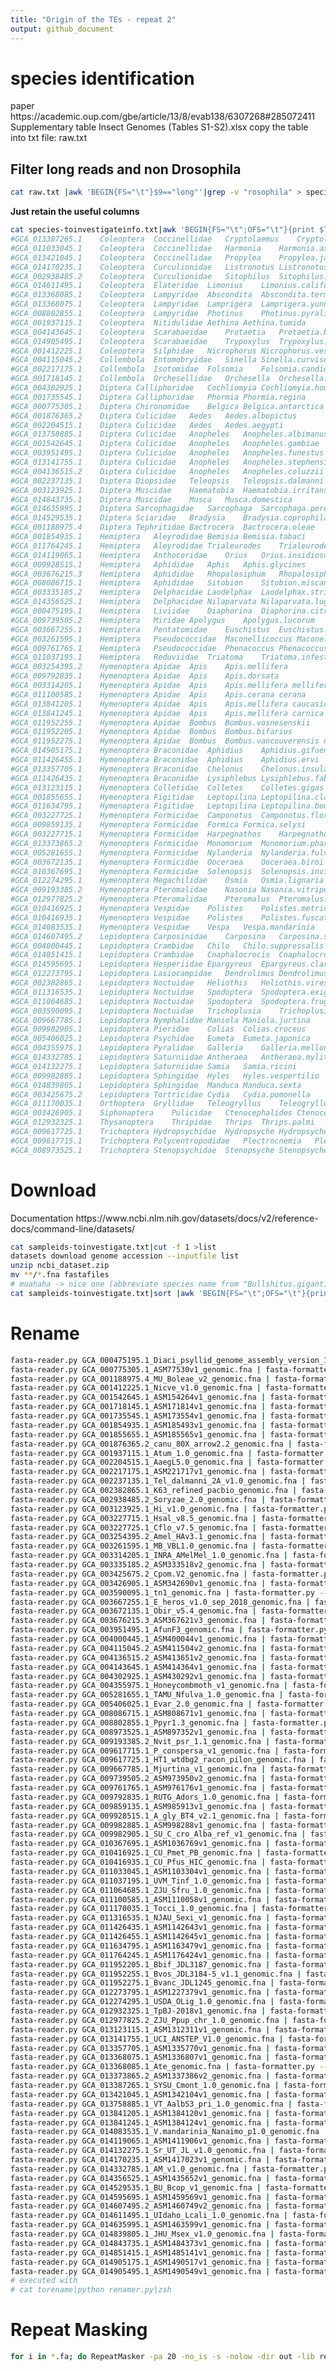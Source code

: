 ```yaml
---
title: "Origin of the TEs - repeat 2"
output: github_document
---
```

# species identification 
paper https://academic.oup.com/gbe/article/13/8/evab138/6307268#285072411
Supplementary table Insect Genomes (Tables S1-S2).xlsx
copy the table into txt file: raw.txt

## Filter long reads and non Drosophila
```bash
cat raw.txt |awk 'BEGIN{FS="\t"}$9=="long"'|grep -v "rosophila" > species-toinvestigateinfo.txt   
```

**Just retain the useful columns**

```bash
cat species-toinvestigateinfo.txt|awk 'BEGIN{FS="\t";OFS="\t"}{print $7,$1,$2,$3,$5}' |perl -pe 's/ /./' > sampleids-toinvestigate.txt
#GCA_013387265.1	Coleoptera	Coccinellidae	Cryptolaemus	Cryptolaemus.montrouzieri
#GCA_011033045.1	Coleoptera	Coccinellidae	Harmonia	Harmonia.axyridis
#GCA_013421045.1	Coleoptera	Coccinellidae	Propylea	Propylea.japonica
#GCA_014170235.1	Coleoptera	Curculionidae	Listronotus	Listronotus.bonariensis
#GCA_002938485.2	Coleoptera	Curculionidae	Sitophilus	Sitophilus.oryzae
#GCA_014611495.1	Coleoptera	Elateridae	Limonius	Limonius.californicus
#GCA_013368085.1	Coleoptera	Lampyridae	Abscondita	Abscondita.terminalis
#GCA_013368075.1	Coleoptera	Lampyridae	Lamprigera	Lamprigera.yunnana
#GCA_008802855.1	Coleoptera	Lampyridae	Photinus	Photinus.pyralis
#GCA_001937115.1	Coleoptera	Nitidulidae	Aethina	Aethina.tumida
#GCA_004143645.1	Coleoptera	Scarabaeidae	Protaetia	Protaetia.brevitarsis
#GCA_014905495.1	Coleoptera	Scarabaeidae	Trypoxylus	Trypoxylus.dichotomus
#GCA_001412225.1	Coleoptera	Silphidae	Nicrophorus	Nicrophorus.vespilloides
#GCA_004115045.2	Collembola	Entomobryidae	Sinella	Sinella.curviseta
#GCA_002217175.1	Collembola	Isotomidae	Folsomia	Folsomia.candida
#GCA_001718145.1	Collembola	Orchesellidae	Orchesella	Orchesella.cincta
#GCA_004302925.1	Diptera	Calliphoridae	Cochliomyia	Cochliomyia.hominivorax
#GCA_001735545.1	Diptera	Calliphoridae	Phormia	Phormia.regina
#GCA_000775305.1	Diptera	Chironomidae	Belgica	Belgica.antarctica
#GCA_001876365.2	Diptera	Culicidae	Aedes	Aedes.albopictus
#GCA_002204515.1	Diptera	Culicidae	Aedes	Aedes.aegypti
#GCA_013758885.1	Diptera	Culicidae	Anopheles	Anopheles.albimanus
#GCA_001542645.1	Diptera	Culicidae	Anopheles	Anopheles.gambiae
#GCA_003951495.1	Diptera	Culicidae	Anopheles	Anopheles.funestus
#GCA_013141755.1	Diptera	Culicidae	Anopheles	Anopheles.stephensi
#GCA_004136515.2	Diptera	Culicidae	Anopheles	Anopheles.coluzzii
#GCA_002237135.1	Diptera	Diopsidae	Teleopsis	Teleopsis.dalmanni
#GCA_003123925.1	Diptera	Muscidae	Haematobia	Haematobia.irritans
#GCA_014843735.1	Diptera	Muscidae	Musca	Musca.domestica
#GCA_014635995.1	Diptera	Sarcophagidae	Sarcophaga	Sarcophaga.peregrina
#GCA_014529535.1	Diptera	Sciaridae	Bradysia	Bradysia.coprophila
#GCA_001188975.4	Diptera	Tephritidae	Bactrocera	Bactrocera.oleae
#GCA_001854935.1	Hemiptera	Aleyrodidae	Bemisia	Bemisia.tabaci
#GCA_011764245.1	Hemiptera	Aleyrodidae	Trialeurodes	Trialeurodes.vaporariorum
#GCA_014119065.1	Hemiptera	Anthocoridae	Orius	Orius.insidiosus
#GCA_009928515.1	Hemiptera	Aphididae	Aphis	Aphis.glycines
#GCA_003676215.3	Hemiptera	Aphididae	Rhopalosiphum	Rhopalosiphum.maidis
#GCA_008086715.1	Hemiptera	Aphididae	Sitobion	Sitobion.miscanthi
#GCA_003335185.2	Hemiptera	Delphacidae	Laodelphax	Laodelphax.striatellus
#GCA_014356525.1	Hemiptera	Delphacidae	Nilaparvata	Nilaparvata.lugens
#GCA_000475195.1	Hemiptera	Liviidae	Diaphorina	Diaphorina.citri
#GCA_009739505.2	Hemiptera	Miridae	Apolygus	Apolygus.lucorum
#GCA_003667255.1	Hemiptera	Pentatomidae	Euschistus	Euschistus.heros
#GCA_003261595.1	Hemiptera	Pseudococcidae	Maconellicoccus	Maconellicoccus.hirsutus
#GCA_009761765.1	Hemiptera	Pseudococcidae	Phenacoccus	Phenacoccus.solenopsis
#GCA_011037195.1	Hemiptera	Reduviidae	Triatoma	Triatoma.infestans
#GCA_003254395.2	Hymenoptera	Apidae	Apis	Apis.mellifera
#GCA_009792835.1	Hymenoptera	Apidae	Apis	Apis.dorsata
#GCA_003314205.1	Hymenoptera	Apidae	Apis	Apis.mellifera mellifera
#GCA_011100585.1	Hymenoptera	Apidae	Apis	Apis.cerana cerana
#GCA_013841205.1	Hymenoptera	Apidae	Apis	Apis.mellifera caucasica
#GCA_013841245.1	Hymenoptera	Apidae	Apis	Apis.mellifera carnica
#GCA_011952255.1	Hymenoptera	Apidae	Bombus	Bombus.vosnesenskii
#GCA_011952205.1	Hymenoptera	Apidae	Bombus	Bombus.bifarius
#GCA_011952275.1	Hymenoptera	Apidae	Bombus	Bombus.vancouverensis nearcticus
#GCA_014905175.1	Hymenoptera	Braconidae	Aphidius	Aphidius.gifuensis
#GCA_011426455.1	Hymenoptera	Braconidae	Aphidius	Aphidius.ervi
#GCA_013357705.1	Hymenoptera	Braconidae	Chelonus	Chelonus.insularis
#GCA_011426435.1	Hymenoptera	Braconidae	Lysiphlebus	Lysiphlebus.fabarum
#GCA_013123115.1	Hymenoptera	Colletidae	Colletes	Colletes.gigas
#GCA_001855655.1	Hymenoptera	Figitidae	Leptopilina	Leptopilina.clavipes
#GCA_011634795.1	Hymenoptera	Figitidae	Leptopilina	Leptopilina.boulardi
#GCA_003227725.1	Hymenoptera	Formicidae	Camponotus	Camponotus.floridanus
#GCA_009859135.1	Hymenoptera	Formicidae	Formica	Formica.selysi
#GCA_003227715.1	Hymenoptera	Formicidae	Harpegnathos	Harpegnathos.saltator
#GCA_013373865.2	Hymenoptera	Formicidae	Monomorium	Monomorium.pharaonis
#GCA_005281655.1	Hymenoptera	Formicidae	Nylanderia	Nylanderia.fulva
#GCA_003672135.1	Hymenoptera	Formicidae	Ooceraea	Ooceraea.biroi
#GCA_010367695.1	Hymenoptera	Formicidae	Solenopsis	Solenopsis.invicta
#GCA_012274295.1	Hymenoptera	Megachilidae	Osmia	Osmia.lignaria
#GCA_009193385.2	Hymenoptera	Pteromalidae	Nasonia	Nasonia.vitripennis
#GCA_012977825.2	Hymenoptera	Pteromalidae	Pteromalus	Pteromalus.puparum
#GCA_010416925.1	Hymenoptera	Vespidae	Polistes	Polistes.metricus
#GCA_010416935.1	Hymenoptera	Vespidae	Polistes	Polistes.fuscatus
#GCA_014083535.1	Hymenoptera	Vespidae	Vespa	Vespa.mandarinia
#GCA_014607495.2	Lepidoptera	Carposinidae	Carposina	Carposina.sasakii
#GCA_004000445.1	Lepidoptera	Crambidae	Chilo	Chilo.suppressalis
#GCA_014851415.1	Lepidoptera	Crambidae	Cnaphalocrocis	Cnaphalocrocis.medinalis
#GCA_014595695.1	Lepidoptera	Hesperiidae	Epargyreus	Epargyreus.clarus clarus
#GCA_012273795.1	Lepidoptera	Lasiocampidae	Dendrolimus	Dendrolimus.punctatus
#GCA_002382865.1	Lepidoptera	Noctuidae	Heliothis	Heliothis.virescens
#GCA_011316535.1	Lepidoptera	Noctuidae	Spodoptera	Spodoptera.exigua
#GCA_011064685.1	Lepidoptera	Noctuidae	Spodoptera	Spodoptera.frugiperda
#GCA_003590095.1	Lepidoptera	Noctuidae	Trichoplusia	Trichoplusia.ni
#GCA_009667785.1	Lepidoptera	Nymphalidae	Maniola	Maniola.jurtina
#GCA_009982905.1	Lepidoptera	Pieridae	Colias	Colias.croceus
#GCA_005406025.1	Lepidoptera	Psychidae	Eumeta	Eumeta.japonica
#GCA_004355975.1	Lepidoptera	Pyralidae	Galleria	Galleria.mellonella
#GCA_014332785.1	Lepidoptera	Saturniidae	Antheraea	Antheraea.mylitta
#GCA_014132275.1	Lepidoptera	Saturniidae	Samia	Samia.ricini
#GCA_009982885.1	Lepidoptera	Sphingidae	Hyles	Hyles.vespertilio
#GCA_014839805.1	Lepidoptera	Sphingidae	Manduca	Manduca.sexta
#GCA_003425675.2	Lepidoptera	Tortricidae	Cydia	Cydia.pomonella
#GCA_011170035.1	Orthoptera	Gryllidae	Teleogryllus	Teleogryllus.occipitalis
#GCA_003426905.1	Siphonaptera	Pulicidae	Ctenocephalides	Ctenocephalides.felis
#GCA_012932325.1	Thysanoptera	Thripidae	Thrips	Thrips.palmi
#GCA_009617725.1	Trichoptera	Hydropsychidae	Hydropsyche	Hydropsyche.tenuis
#GCA_009617715.1	Trichoptera	Polycentropodidae	Plectrocnemia	Plectrocnemia.conspersa
#GCA_008973525.1	Trichoptera	Stenopsychidae	Stenopsyche	Stenopsyche.tienmushanensis
```

# Download
Documentation https://www.ncbi.nlm.nih.gov/datasets/docs/v2/reference-docs/command-line/datasets/
```bash
cat sampleids-toinvestigate.txt|cut -f 1 >list
datasets download genome accession --inputfile list
unzip ncbi_dataset.zip 
mv **/*.fna fastafiles 
# muahaha -> nice one (abbreviate species name from "Bullshitus.giganticus" to B.giganticus)
cat sampleids-toinvestigate.txt|sort |awk 'BEGIN{FS="\t";OFS="\t"}{print $1,$5}'|perl -pe 's/\s(.).+\./\t$1./'    
```

# Rename

```bash
fasta-reader.py GCA_000475195.1_Diaci_psyllid_genome_assembly_version_1.1_genomic.fna | fasta-formatter.py --upper |fasta-writter.py > /Users/rokofler/analysis/dmel_TE_invasions/2023-05-otherspecies-ro/ncbi_dataset/data/rename/D.citri
fasta-reader.py GCA_000775305.1_ASM77530v1_genomic.fna | fasta-formatter.py --upper |fasta-writter.py > /Users/rokofler/analysis/dmel_TE_invasions/2023-05-otherspecies-ro/ncbi_dataset/data/rename/B.antarctica
fasta-reader.py GCA_001188975.4_MU_Boleae_v2_genomic.fna | fasta-formatter.py --upper |fasta-writter.py > /Users/rokofler/analysis/dmel_TE_invasions/2023-05-otherspecies-ro/ncbi_dataset/data/rename/B.oleae
fasta-reader.py GCA_001412225.1_Nicve_v1.0_genomic.fna | fasta-formatter.py --upper |fasta-writter.py > /Users/rokofler/analysis/dmel_TE_invasions/2023-05-otherspecies-ro/ncbi_dataset/data/rename/N.vespilloides
fasta-reader.py GCA_001542645.1_ASM154264v1_genomic.fna | fasta-formatter.py --upper |fasta-writter.py > /Users/rokofler/analysis/dmel_TE_invasions/2023-05-otherspecies-ro/ncbi_dataset/data/rename/A.gambiae
fasta-reader.py GCA_001718145.1_ASM171814v1_genomic.fna | fasta-formatter.py --upper |fasta-writter.py > /Users/rokofler/analysis/dmel_TE_invasions/2023-05-otherspecies-ro/ncbi_dataset/data/rename/O.cincta
fasta-reader.py GCA_001735545.1_ASM173554v1_genomic.fna | fasta-formatter.py --upper |fasta-writter.py > /Users/rokofler/analysis/dmel_TE_invasions/2023-05-otherspecies-ro/ncbi_dataset/data/rename/P.regina
fasta-reader.py GCA_001854935.1_ASM185493v1_genomic.fna | fasta-formatter.py --upper |fasta-writter.py > /Users/rokofler/analysis/dmel_TE_invasions/2023-05-otherspecies-ro/ncbi_dataset/data/rename/B.tabaci
fasta-reader.py GCA_001855655.1_ASM185565v1_genomic.fna | fasta-formatter.py --upper |fasta-writter.py > /Users/rokofler/analysis/dmel_TE_invasions/2023-05-otherspecies-ro/ncbi_dataset/data/rename/L.clavipes
fasta-reader.py GCA_001876365.2_canu_80X_arrow2.2_genomic.fna | fasta-formatter.py --upper |fasta-writter.py > /Users/rokofler/analysis/dmel_TE_invasions/2023-05-otherspecies-ro/ncbi_dataset/data/rename/A.albopictus
fasta-reader.py GCA_001937115.1_Atum_1.0_genomic.fna | fasta-formatter.py --upper |fasta-writter.py > /Users/rokofler/analysis/dmel_TE_invasions/2023-05-otherspecies-ro/ncbi_dataset/data/rename/A.tumida
fasta-reader.py GCA_002204515.1_AaegL5.0_genomic.fna | fasta-formatter.py --upper |fasta-writter.py > /Users/rokofler/analysis/dmel_TE_invasions/2023-05-otherspecies-ro/ncbi_dataset/data/rename/A.aegypti
fasta-reader.py GCA_002217175.1_ASM221717v1_genomic.fna | fasta-formatter.py --upper |fasta-writter.py > /Users/rokofler/analysis/dmel_TE_invasions/2023-05-otherspecies-ro/ncbi_dataset/data/rename/F.candida
fasta-reader.py GCA_002237135.1_Tel_dalmanni_2A_v1.0_genomic.fna | fasta-formatter.py --upper |fasta-writter.py > /Users/rokofler/analysis/dmel_TE_invasions/2023-05-otherspecies-ro/ncbi_dataset/data/rename/T.dalmanni
fasta-reader.py GCA_002382865.1_K63_refined_pacbio_genomic.fna | fasta-formatter.py --upper |fasta-writter.py > /Users/rokofler/analysis/dmel_TE_invasions/2023-05-otherspecies-ro/ncbi_dataset/data/rename/H.virescens
fasta-reader.py GCA_002938485.2_Soryzae_2.0_genomic.fna | fasta-formatter.py --upper |fasta-writter.py > /Users/rokofler/analysis/dmel_TE_invasions/2023-05-otherspecies-ro/ncbi_dataset/data/rename/S.oryzae
fasta-reader.py GCA_003123925.1_Hi_v1.0_genomic.fna | fasta-formatter.py --upper |fasta-writter.py > /Users/rokofler/analysis/dmel_TE_invasions/2023-05-otherspecies-ro/ncbi_dataset/data/rename/H.irritans
fasta-reader.py GCA_003227715.1_Hsal_v8.5_genomic.fna | fasta-formatter.py --upper |fasta-writter.py > /Users/rokofler/analysis/dmel_TE_invasions/2023-05-otherspecies-ro/ncbi_dataset/data/rename/H.saltator
fasta-reader.py GCA_003227725.1_Cflo_v7.5_genomic.fna | fasta-formatter.py --upper |fasta-writter.py > /Users/rokofler/analysis/dmel_TE_invasions/2023-05-otherspecies-ro/ncbi_dataset/data/rename/C.floridanus
fasta-reader.py GCA_003254395.2_Amel_HAv3.1_genomic.fna | fasta-formatter.py --upper |fasta-writter.py > /Users/rokofler/analysis/dmel_TE_invasions/2023-05-otherspecies-ro/ncbi_dataset/data/rename/A.mellifera
fasta-reader.py GCA_003261595.1_MB_VBL1.0_genomic.fna | fasta-formatter.py --upper |fasta-writter.py > /Users/rokofler/analysis/dmel_TE_invasions/2023-05-otherspecies-ro/ncbi_dataset/data/rename/M.hirsutus
fasta-reader.py GCA_003314205.1_INRA_AMelMel_1.0_genomic.fna | fasta-formatter.py --upper |fasta-writter.py > /Users/rokofler/analysis/dmel_TE_invasions/2023-05-otherspecies-ro/ncbi_dataset/data/rename/A.mel.mel.
fasta-reader.py GCA_003335185.2_ASM333518v2_genomic.fna | fasta-formatter.py --upper |fasta-writter.py > /Users/rokofler/analysis/dmel_TE_invasions/2023-05-otherspecies-ro/ncbi_dataset/data/rename/L.striatellus
fasta-reader.py GCA_003425675.2_Cpom.V2_genomic.fna | fasta-formatter.py --upper |fasta-writter.py > /Users/rokofler/analysis/dmel_TE_invasions/2023-05-otherspecies-ro/ncbi_dataset/data/rename/C.pomonella
fasta-reader.py GCA_003426905.1_ASM342690v1_genomic.fna | fasta-formatter.py --upper |fasta-writter.py > /Users/rokofler/analysis/dmel_TE_invasions/2023-05-otherspecies-ro/ncbi_dataset/data/rename/C.felis
fasta-reader.py GCA_003590095.1_tn1_genomic.fna | fasta-formatter.py --upper |fasta-writter.py > /Users/rokofler/analysis/dmel_TE_invasions/2023-05-otherspecies-ro/ncbi_dataset/data/rename/T.ni
fasta-reader.py GCA_003667255.1_E_heros_v1.0_sep_2018_genomic.fna | fasta-formatter.py --upper |fasta-writter.py > /Users/rokofler/analysis/dmel_TE_invasions/2023-05-otherspecies-ro/ncbi_dataset/data/rename/E.heros
fasta-reader.py GCA_003672135.1_Obir_v5.4_genomic.fna | fasta-formatter.py --upper |fasta-writter.py > /Users/rokofler/analysis/dmel_TE_invasions/2023-05-otherspecies-ro/ncbi_dataset/data/rename/O.biroi
fasta-reader.py GCA_003676215.3_ASM367621v3_genomic.fna | fasta-formatter.py --upper |fasta-writter.py > /Users/rokofler/analysis/dmel_TE_invasions/2023-05-otherspecies-ro/ncbi_dataset/data/rename/R.maidis
fasta-reader.py GCA_003951495.1_AfunF3_genomic.fna | fasta-formatter.py --upper |fasta-writter.py > /Users/rokofler/analysis/dmel_TE_invasions/2023-05-otherspecies-ro/ncbi_dataset/data/rename/A.funestus
fasta-reader.py GCA_004000445.1_ASM400044v1_genomic.fna | fasta-formatter.py --upper |fasta-writter.py > /Users/rokofler/analysis/dmel_TE_invasions/2023-05-otherspecies-ro/ncbi_dataset/data/rename/C.suppressalis
fasta-reader.py GCA_004115045.2_ASM411504v2_genomic.fna | fasta-formatter.py --upper |fasta-writter.py > /Users/rokofler/analysis/dmel_TE_invasions/2023-05-otherspecies-ro/ncbi_dataset/data/rename/S.curviseta
fasta-reader.py GCA_004136515.2_ASM413651v2_genomic.fna | fasta-formatter.py --upper |fasta-writter.py > /Users/rokofler/analysis/dmel_TE_invasions/2023-05-otherspecies-ro/ncbi_dataset/data/rename/A.coluzzii
fasta-reader.py GCA_004143645.1_ASM414364v1_genomic.fna | fasta-formatter.py --upper |fasta-writter.py > /Users/rokofler/analysis/dmel_TE_invasions/2023-05-otherspecies-ro/ncbi_dataset/data/rename/P.brevitarsis
fasta-reader.py GCA_004302925.1_ASM430292v1_genomic.fna | fasta-formatter.py --upper |fasta-writter.py > /Users/rokofler/analysis/dmel_TE_invasions/2023-05-otherspecies-ro/ncbi_dataset/data/rename/C.hominivorax
fasta-reader.py GCA_004355975.1_Honeycombmoth_v1_genomic.fna | fasta-formatter.py --upper |fasta-writter.py > /Users/rokofler/analysis/dmel_TE_invasions/2023-05-otherspecies-ro/ncbi_dataset/data/rename/G.mellonella
fasta-reader.py GCA_005281655.1_TAMU_Nfulva_1.0_genomic.fna | fasta-formatter.py --upper |fasta-writter.py > /Users/rokofler/analysis/dmel_TE_invasions/2023-05-otherspecies-ro/ncbi_dataset/data/rename/N.fulva
fasta-reader.py GCA_005406025.1_Evar_2.0_genomic.fna | fasta-formatter.py --upper |fasta-writter.py > /Users/rokofler/analysis/dmel_TE_invasions/2023-05-otherspecies-ro/ncbi_dataset/data/rename/E.japonica
fasta-reader.py GCA_008086715.1_ASM808671v1_genomic.fna | fasta-formatter.py --upper |fasta-writter.py > /Users/rokofler/analysis/dmel_TE_invasions/2023-05-otherspecies-ro/ncbi_dataset/data/rename/S.miscanthi
fasta-reader.py GCA_008802855.1_Ppyr1.3_genomic.fna | fasta-formatter.py --upper |fasta-writter.py > /Users/rokofler/analysis/dmel_TE_invasions/2023-05-otherspecies-ro/ncbi_dataset/data/rename/P.pyralis
fasta-reader.py GCA_008973525.1_ASM897352v1_genomic.fna | fasta-formatter.py --upper |fasta-writter.py > /Users/rokofler/analysis/dmel_TE_invasions/2023-05-otherspecies-ro/ncbi_dataset/data/rename/S.tienmushanensis
fasta-reader.py GCA_009193385.2_Nvit_psr_1.1_genomic.fna | fasta-formatter.py --upper |fasta-writter.py > /Users/rokofler/analysis/dmel_TE_invasions/2023-05-otherspecies-ro/ncbi_dataset/data/rename/N.vitripennis
fasta-reader.py GCA_009617715.1_P_conspersa_v1_genomic.fna | fasta-formatter.py --upper |fasta-writter.py > /Users/rokofler/analysis/dmel_TE_invasions/2023-05-otherspecies-ro/ncbi_dataset/data/rename/P.conspersa
fasta-reader.py GCA_009617725.1_HT1_wtdbg2_racon_pilon_genomic.fna | fasta-formatter.py --upper |fasta-writter.py > /Users/rokofler/analysis/dmel_TE_invasions/2023-05-otherspecies-ro/ncbi_dataset/data/rename/H.tenuis
fasta-reader.py GCA_009667785.1_Mjurtina_v1_genomic.fna | fasta-formatter.py --upper |fasta-writter.py > /Users/rokofler/analysis/dmel_TE_invasions/2023-05-otherspecies-ro/ncbi_dataset/data/rename/M.jurtina
fasta-reader.py GCA_009739505.2_ASM973950v2_genomic.fna | fasta-formatter.py --upper |fasta-writter.py > /Users/rokofler/analysis/dmel_TE_invasions/2023-05-otherspecies-ro/ncbi_dataset/data/rename/A.lucorum
fasta-reader.py GCA_009761765.1_ASM976176v1_genomic.fna | fasta-formatter.py --upper |fasta-writter.py > /Users/rokofler/analysis/dmel_TE_invasions/2023-05-otherspecies-ro/ncbi_dataset/data/rename/P.solenopsis
fasta-reader.py GCA_009792835.1_RUTG_Adors_1.0_genomic.fna | fasta-formatter.py --upper |fasta-writter.py > /Users/rokofler/analysis/dmel_TE_invasions/2023-05-otherspecies-ro/ncbi_dataset/data/rename/A.dorsata
fasta-reader.py GCA_009859135.1_ASM985913v1_genomic.fna | fasta-formatter.py --upper |fasta-writter.py > /Users/rokofler/analysis/dmel_TE_invasions/2023-05-otherspecies-ro/ncbi_dataset/data/rename/F.selysi
fasta-reader.py GCA_009928515.1_A_gly_BT4_v2.1_genomic.fna | fasta-formatter.py --upper |fasta-writter.py > /Users/rokofler/analysis/dmel_TE_invasions/2023-05-otherspecies-ro/ncbi_dataset/data/rename/A.glycines
fasta-reader.py GCA_009982885.1_ASM998288v1_genomic.fna | fasta-formatter.py --upper |fasta-writter.py > /Users/rokofler/analysis/dmel_TE_invasions/2023-05-otherspecies-ro/ncbi_dataset/data/rename/H.vespertilio
fasta-reader.py GCA_009982905.1_SU_C_cro_Alba_ref_v1_genomic.fna | fasta-formatter.py --upper |fasta-writter.py > /Users/rokofler/analysis/dmel_TE_invasions/2023-05-otherspecies-ro/ncbi_dataset/data/rename/C.croceus
fasta-reader.py GCA_010367695.1_ASM1036769v1_genomic.fna | fasta-formatter.py --upper |fasta-writter.py > /Users/rokofler/analysis/dmel_TE_invasions/2023-05-otherspecies-ro/ncbi_dataset/data/rename/S.invicta
fasta-reader.py GCA_010416925.1_CU_Pmet_PB_genomic.fna | fasta-formatter.py --upper |fasta-writter.py > /Users/rokofler/analysis/dmel_TE_invasions/2023-05-otherspecies-ro/ncbi_dataset/data/rename/P.metricus
fasta-reader.py GCA_010416935.1_CU_Pfus_HIC_genomic.fna | fasta-formatter.py --upper |fasta-writter.py > /Users/rokofler/analysis/dmel_TE_invasions/2023-05-otherspecies-ro/ncbi_dataset/data/rename/P.fuscatus
fasta-reader.py GCA_011033045.1_ASM1103304v1_genomic.fna | fasta-formatter.py --upper |fasta-writter.py > /Users/rokofler/analysis/dmel_TE_invasions/2023-05-otherspecies-ro/ncbi_dataset/data/rename/H.axyridis
fasta-reader.py GCA_011037195.1_UVM_Tinf_1.0_genomic.fna | fasta-formatter.py --upper |fasta-writter.py > /Users/rokofler/analysis/dmel_TE_invasions/2023-05-otherspecies-ro/ncbi_dataset/data/rename/T.infestans
fasta-reader.py GCA_011064685.1_ZJU_Sfru_1.0_genomic.fna | fasta-formatter.py --upper |fasta-writter.py > /Users/rokofler/analysis/dmel_TE_invasions/2023-05-otherspecies-ro/ncbi_dataset/data/rename/S.frugiperda
fasta-reader.py GCA_011100585.1_ASM1110058v1_genomic.fna | fasta-formatter.py --upper |fasta-writter.py > /Users/rokofler/analysis/dmel_TE_invasions/2023-05-otherspecies-ro/ncbi_dataset/data/rename/A.cerana.cerana
fasta-reader.py GCA_011170035.1_Tocci_1.0_genomic.fna | fasta-formatter.py --upper |fasta-writter.py > /Users/rokofler/analysis/dmel_TE_invasions/2023-05-otherspecies-ro/ncbi_dataset/data/rename/T.occipitalis
fasta-reader.py GCA_011316535.1_NJAU_Sexi_v1_genomic.fna | fasta-formatter.py --upper |fasta-writter.py > /Users/rokofler/analysis/dmel_TE_invasions/2023-05-otherspecies-ro/ncbi_dataset/data/rename/S.exigua
fasta-reader.py GCA_011426435.1_ASM1142643v1_genomic.fna | fasta-formatter.py --upper |fasta-writter.py > /Users/rokofler/analysis/dmel_TE_invasions/2023-05-otherspecies-ro/ncbi_dataset/data/rename/L.fabarum
fasta-reader.py GCA_011426455.1_ASM1142645v1_genomic.fna | fasta-formatter.py --upper |fasta-writter.py > /Users/rokofler/analysis/dmel_TE_invasions/2023-05-otherspecies-ro/ncbi_dataset/data/rename/A.ervi
fasta-reader.py GCA_011634795.1_ASM1163479v1_genomic.fna | fasta-formatter.py --upper |fasta-writter.py > /Users/rokofler/analysis/dmel_TE_invasions/2023-05-otherspecies-ro/ncbi_dataset/data/rename/L.boulardi
fasta-reader.py GCA_011764245.1_ASM1176424v1_genomic.fna | fasta-formatter.py --upper |fasta-writter.py > /Users/rokofler/analysis/dmel_TE_invasions/2023-05-otherspecies-ro/ncbi_dataset/data/rename/T.vaporariorum
fasta-reader.py GCA_011952205.1_Bbif_JDL3187_genomic.fna | fasta-formatter.py --upper |fasta-writter.py > /Users/rokofler/analysis/dmel_TE_invasions/2023-05-otherspecies-ro/ncbi_dataset/data/rename/B.bifarius
fasta-reader.py GCA_011952255.1_Bvos_JDL3184-5_v1.1_genomic.fna | fasta-formatter.py --upper |fasta-writter.py > /Users/rokofler/analysis/dmel_TE_invasions/2023-05-otherspecies-ro/ncbi_dataset/data/rename/B.vosnesenskii
fasta-reader.py GCA_011952275.1_Bvanc_JDL1245_genomic.fna | fasta-formatter.py --upper |fasta-writter.py > /Users/rokofler/analysis/dmel_TE_invasions/2023-05-otherspecies-ro/ncbi_dataset/data/rename/B.vanc.nearcticus
fasta-reader.py GCA_012273795.1_ASM1227379v1_genomic.fna | fasta-formatter.py --upper |fasta-writter.py > /Users/rokofler/analysis/dmel_TE_invasions/2023-05-otherspecies-ro/ncbi_dataset/data/rename/D.punctatus
fasta-reader.py GCA_012274295.1_USDA_OLig_1.0_genomic.fna | fasta-formatter.py --upper |fasta-writter.py > /Users/rokofler/analysis/dmel_TE_invasions/2023-05-otherspecies-ro/ncbi_dataset/data/rename/O.lignaria
fasta-reader.py GCA_012932325.1_TpBJ-2018v1_genomic.fna | fasta-formatter.py --upper |fasta-writter.py > /Users/rokofler/analysis/dmel_TE_invasions/2023-05-otherspecies-ro/ncbi_dataset/data/rename/T.palmi
fasta-reader.py GCA_012977825.2_ZJU_Ppup_chr_1.0_genomic.fna | fasta-formatter.py --upper |fasta-writter.py > /Users/rokofler/analysis/dmel_TE_invasions/2023-05-otherspecies-ro/ncbi_dataset/data/rename/P.puparum
fasta-reader.py GCA_013123115.1_ASM1312311v1_genomic.fna | fasta-formatter.py --upper |fasta-writter.py > /Users/rokofler/analysis/dmel_TE_invasions/2023-05-otherspecies-ro/ncbi_dataset/data/rename/C.gigas
fasta-reader.py GCA_013141755.1_UCI_ANSTEP_V1.0_genomic.fna | fasta-formatter.py --upper |fasta-writter.py > /Users/rokofler/analysis/dmel_TE_invasions/2023-05-otherspecies-ro/ncbi_dataset/data/rename/A.stephensi
fasta-reader.py GCA_013357705.1_ASM1335770v1_genomic.fna | fasta-formatter.py --upper |fasta-writter.py > /Users/rokofler/analysis/dmel_TE_invasions/2023-05-otherspecies-ro/ncbi_dataset/data/rename/C.insularis
fasta-reader.py GCA_013368075.1_ASM1336807v1_genomic.fna | fasta-formatter.py --upper |fasta-writter.py > /Users/rokofler/analysis/dmel_TE_invasions/2023-05-otherspecies-ro/ncbi_dataset/data/rename/L.yunnana
fasta-reader.py GCA_013368085.1_Ate_genomic.fna | fasta-formatter.py --upper |fasta-writter.py > /Users/rokofler/analysis/dmel_TE_invasions/2023-05-otherspecies-ro/ncbi_dataset/data/rename/A.terminalis
fasta-reader.py GCA_013373865.2_ASM1337386v2_genomic.fna | fasta-formatter.py --upper |fasta-writter.py > /Users/rokofler/analysis/dmel_TE_invasions/2023-05-otherspecies-ro/ncbi_dataset/data/rename/M.pharaonis
fasta-reader.py GCA_013387265.1_SYSU_Cmont_1.0_genomic.fna | fasta-formatter.py --upper |fasta-writter.py > /Users/rokofler/analysis/dmel_TE_invasions/2023-05-otherspecies-ro/ncbi_dataset/data/rename/C.montrouzieri
fasta-reader.py GCA_013421045.1_ASM1342104v1_genomic.fna | fasta-formatter.py --upper |fasta-writter.py > /Users/rokofler/analysis/dmel_TE_invasions/2023-05-otherspecies-ro/ncbi_dataset/data/rename/P.japonica
fasta-reader.py GCA_013758885.1_VT_AalbS3_pri_1.0_genomic.fna | fasta-formatter.py --upper |fasta-writter.py > /Users/rokofler/analysis/dmel_TE_invasions/2023-05-otherspecies-ro/ncbi_dataset/data/rename/A.albimanus
fasta-reader.py GCA_013841205.1_ASM1384120v1_genomic.fna | fasta-formatter.py --upper |fasta-writter.py > /Users/rokofler/analysis/dmel_TE_invasions/2023-05-otherspecies-ro/ncbi_dataset/data/rename/A.mel.caucasica
fasta-reader.py GCA_013841245.1_ASM1384124v1_genomic.fna | fasta-formatter.py --upper |fasta-writter.py > /Users/rokofler/analysis/dmel_TE_invasions/2023-05-otherspecies-ro/ncbi_dataset/data/rename/A.mel.carnica
fasta-reader.py GCA_014083535.1_V.mandarinia_Nanaimo_p1.0_genomic.fna | fasta-formatter.py --upper |fasta-writter.py > /Users/rokofler/analysis/dmel_TE_invasions/2023-05-otherspecies-ro/ncbi_dataset/data/rename/V.mandarinia
fasta-reader.py GCA_014119065.1_ASM1411906v1_genomic.fna | fasta-formatter.py --upper |fasta-writter.py > /Users/rokofler/analysis/dmel_TE_invasions/2023-05-otherspecies-ro/ncbi_dataset/data/rename/O.insidiosus
fasta-reader.py GCA_014132275.1_Sr_UT_JL_v1.0_genomic.fna | fasta-formatter.py --upper |fasta-writter.py > /Users/rokofler/analysis/dmel_TE_invasions/2023-05-otherspecies-ro/ncbi_dataset/data/rename/S.ricini
fasta-reader.py GCA_014170235.1_ASM1417023v1_genomic.fna | fasta-formatter.py --upper |fasta-writter.py > /Users/rokofler/analysis/dmel_TE_invasions/2023-05-otherspecies-ro/ncbi_dataset/data/rename/L.bonariensis
fasta-reader.py GCA_014332785.1_AM_v1.0_genomic.fna | fasta-formatter.py --upper |fasta-writter.py > /Users/rokofler/analysis/dmel_TE_invasions/2023-05-otherspecies-ro/ncbi_dataset/data/rename/A.mylitta
fasta-reader.py GCA_014356525.1_ASM1435652v1_genomic.fna | fasta-formatter.py --upper |fasta-writter.py > /Users/rokofler/analysis/dmel_TE_invasions/2023-05-otherspecies-ro/ncbi_dataset/data/rename/N.lugens
fasta-reader.py GCA_014529535.1_BU_Bcop_v1_genomic.fna | fasta-formatter.py --upper |fasta-writter.py > /Users/rokofler/analysis/dmel_TE_invasions/2023-05-otherspecies-ro/ncbi_dataset/data/rename/B.coprophila
fasta-reader.py GCA_014595695.1_ASM1459569v1_genomic.fna | fasta-formatter.py --upper |fasta-writter.py > /Users/rokofler/analysis/dmel_TE_invasions/2023-05-otherspecies-ro/ncbi_dataset/data/rename/E.clarus.clarus
fasta-reader.py GCA_014607495.2_ASM1460749v2_genomic.fna | fasta-formatter.py --upper |fasta-writter.py > /Users/rokofler/analysis/dmel_TE_invasions/2023-05-otherspecies-ro/ncbi_dataset/data/rename/C.sasakii
fasta-reader.py GCA_014611495.1_UIdaho_Lcali_1.0_genomic.fna | fasta-formatter.py --upper |fasta-writter.py > /Users/rokofler/analysis/dmel_TE_invasions/2023-05-otherspecies-ro/ncbi_dataset/data/rename/L.californicus
fasta-reader.py GCA_014635995.1_ASM1463599v1_genomic.fna | fasta-formatter.py --upper |fasta-writter.py > /Users/rokofler/analysis/dmel_TE_invasions/2023-05-otherspecies-ro/ncbi_dataset/data/rename/S.peregrina
fasta-reader.py GCA_014839805.1_JHU_Msex_v1.0_genomic.fna | fasta-formatter.py --upper |fasta-writter.py > /Users/rokofler/analysis/dmel_TE_invasions/2023-05-otherspecies-ro/ncbi_dataset/data/rename/M.sexta
fasta-reader.py GCA_014843735.1_ASM1484373v1_genomic.fna | fasta-formatter.py --upper |fasta-writter.py > /Users/rokofler/analysis/dmel_TE_invasions/2023-05-otherspecies-ro/ncbi_dataset/data/rename/M.domestica
fasta-reader.py GCA_014851415.1_ASM1485141v1_genomic.fna | fasta-formatter.py --upper |fasta-writter.py > /Users/rokofler/analysis/dmel_TE_invasions/2023-05-otherspecies-ro/ncbi_dataset/data/rename/C.medinalis
fasta-reader.py GCA_014905175.1_ASM1490517v1_genomic.fna | fasta-formatter.py --upper |fasta-writter.py > /Users/rokofler/analysis/dmel_TE_invasions/2023-05-otherspecies-ro/ncbi_dataset/data/rename/A.gifuensis
fasta-reader.py GCA_014905495.1_ASM1490549v1_genomic.fna | fasta-formatter.py --upper |fasta-writter.py > /Users/rokofler/analysis/dmel_TE_invasions/2023-05-otherspecies-ro/ncbi_dataset/data/rename/T.dichotomus
# executed with 
# cat torename|python renamer.py|zsh
```

# Repeat Masking
```bash
for i in *.fa; do RepeatMasker -pa 20 -no_is -s -nolow -dir out -lib repeatlibrary/teseqs.fasta  $i;done  
```




